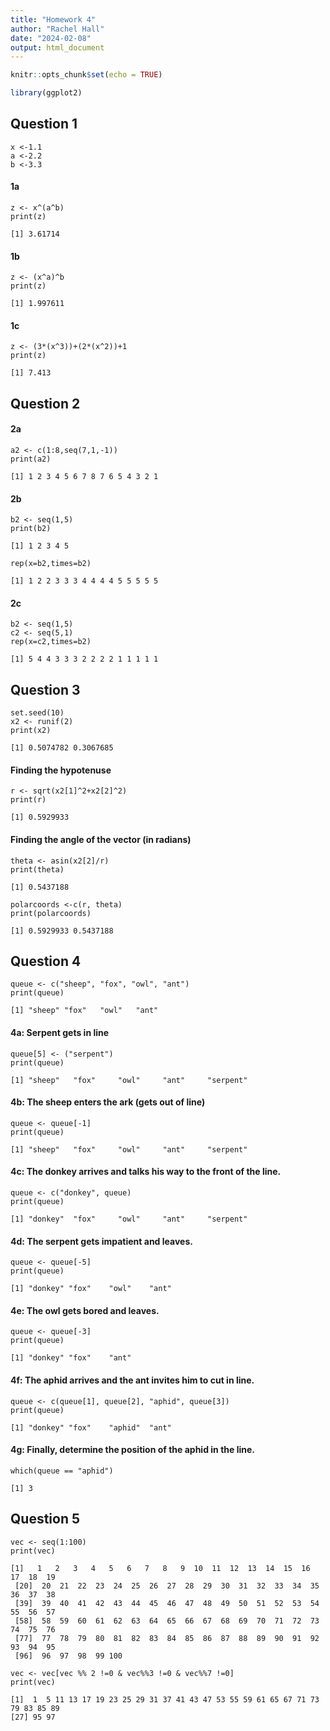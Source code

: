 ```yaml
---
title: "Homework 4"
author: "Rachel Hall"
date: "2024-02-08"
output: html_document
---
```


```r
knitr::opts_chunk$set(echo = TRUE)

library(ggplot2)
```

## Question 1
```
x <-1.1
a <-2.2
b <-3.3

```
#### 1a
```
z <- x^(a^b)
print(z) 

[1] 3.61714
```

#### 1b
```
z <- (x^a)^b
print(z)

[1] 1.997611
```

#### 1c
```
z <- (3*(x^3))+(2*(x^2))+1 
print(z)

[1] 7.413
```


## Question 2
#### 2a
```
a2 <- c(1:8,seq(7,1,-1))
print(a2)

[1] 1 2 3 4 5 6 7 8 7 6 5 4 3 2 1
```

#### 2b
```
b2 <- seq(1,5)
print(b2)

[1] 1 2 3 4 5

rep(x=b2,times=b2)

[1] 1 2 2 3 3 3 4 4 4 4 5 5 5 5 5
```

#### 2c
```
b2 <- seq(1,5)
c2 <- seq(5,1)
rep(x=c2,times=b2)

[1] 5 4 4 3 3 3 2 2 2 2 1 1 1 1 1
```

## Question 3
```
set.seed(10)
x2 <- runif(2)
print(x2)

[1] 0.5074782 0.3067685
```

#### Finding the hypotenuse
```
r <- sqrt(x2[1]^2+x2[2]^2)
print(r)

[1] 0.5929933
```

#### Finding the angle of the vector (in radians)
```
theta <- asin(x2[2]/r)
print(theta)

[1] 0.5437188

polarcoords <-c(r, theta)
print(polarcoords)

[1] 0.5929933 0.5437188
```


## Question 4
```
queue <- c("sheep", "fox", "owl", "ant")
print(queue)

[1] "sheep" "fox"   "owl"   "ant" 
```

#### 4a: Serpent gets in line 
```
queue[5] <- ("serpent")
print(queue)

[1] "sheep"   "fox"     "owl"     "ant"     "serpent"
```

#### 4b: The sheep enters the ark (gets out of line)
```
queue <- queue[-1]
print(queue)

[1] "sheep"   "fox"     "owl"     "ant"     "serpent"
```

#### 4c: The donkey arrives and talks his way to the front of the line.
```
queue <- c("donkey", queue)
print(queue)

[1] "donkey"  "fox"     "owl"     "ant"     "serpent"
```

#### 4d: The serpent gets impatient and leaves.
```
queue <- queue[-5]
print(queue)

[1] "donkey" "fox"    "owl"    "ant" 
```

#### 4e: The owl gets bored and leaves.
```
queue <- queue[-3]
print(queue)

[1] "donkey" "fox"    "ant"   
```

#### 4f: The aphid arrives and the ant invites him to cut in line.
```
queue <- c(queue[1], queue[2], "aphid", queue[3])
print(queue)

[1] "donkey" "fox"    "aphid"  "ant"
```

#### 4g: Finally, determine the position of the aphid in the line.
```
which(queue == "aphid")

[1] 3
```

## Question 5
```
vec <- seq(1:100)
print(vec)

[1]   1   2   3   4   5   6   7   8   9  10  11  12  13  14  15  16  17  18  19
 [20]  20  21  22  23  24  25  26  27  28  29  30  31  32  33  34  35  36  37  38
 [39]  39  40  41  42  43  44  45  46  47  48  49  50  51  52  53  54  55  56  57
 [58]  58  59  60  61  62  63  64  65  66  67  68  69  70  71  72  73  74  75  76
 [77]  77  78  79  80  81  82  83  84  85  86  87  88  89  90  91  92  93  94  95
 [96]  96  97  98  99 100

vec <- vec[vec %% 2 !=0 & vec%%3 !=0 & vec%%7 !=0]
print(vec)

[1]  1  5 11 13 17 19 23 25 29 31 37 41 43 47 53 55 59 61 65 67 71 73 79 83 85 89
[27] 95 97
```





